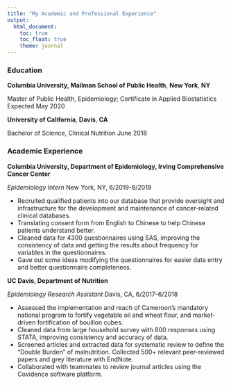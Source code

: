 ```yaml
---
title: "My Academic and Professional Experience"
output: 
  html_document:
    toc: true
    toc_float: true
    theme: journal
---
```


### Education 

**Columbia University, Mailman School of Public Health**, **New York**, **NY**

Master of Public Health, Epidemiology; Certificate in Applied Biostatistics     	Expected May 2020

**University of California**, **Davis**, **CA**

Bachelor of Science, Clinical Nutrition 					                         	June 2018 


### Academic Experience

**Columbia University, Department of Epidemiology, Irving Comprehensive Cancer Center **

*Epidemiology Intern*									New York, NY, 6/2019-8/2019

*	Recruited qualified patients into our database that provide oversight and infrastructure for the development and maintenance of cancer-related clinical databases.
* Translating consent form from English to Chinese to help Chinese patients understand better. 
* Cleaned data for 4300 questionnaires using SAS, improving the consistency of data and getting the results about frequency for variables in the questionnaires.
* Gave out some ideas modifying the questionnaires for easier data entry and better questionnaire completeness. 

**UC Davis, Department of Nutrition	**

*Epidemiology Research Assistant*    		Davis, CA, 6/2017-6/2018

*	Assessed the implementation and reach of Cameroon’s mandatory national program to fortify vegetable oil and wheat flour, and market-driven fortification of bouillon cubes.
* Cleaned data from large household survey with 800 responses using STATA, improving consistency and accuracy of data.
* Screened articles and extracted data for systematic review to define the “Double Burden” of malnutrition. Collected 500+ relevant peer-reviewed papers and grey literature with EndNote.
* Collaborated with teammates to review journal articles using the Covidence software platform.







